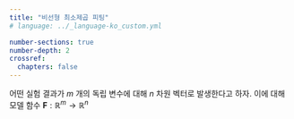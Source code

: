 ```yaml
---
title: "비선형 최소제곱 피팅"
# language: ../_language-ko_custom.yml 

number-sections: true
number-depth: 2
crossref:
  chapters: false
---
```


어떤 실험 결과가 $m$ 개의 독립 변수에 대해 $n$ 차원 벡터로 발생한다고 하자. 이에 대해 모델 함수 $\boldsymbol{F}:\mathbb{R}^m \to \mathbb{R}^n$ 